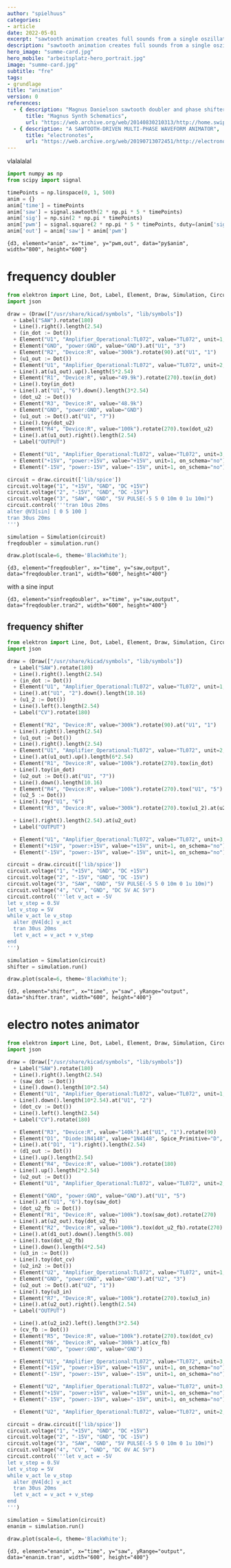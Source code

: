 ```yaml
---
author: "spielhuus"
categories:
- article
date: 2022-05-01
excerpt: "sawtooth animation creates full sounds from a single oszillator"
description: "sawtooth animation creates full sounds from a single oszillator."
hero_image: "summe-card.jpg"
hero_mobile: "arbeitsplatz-hero_portrait.jpg"
image: "summe-card.jpg"
subtitle: "fre"
tags:
- grundlage
title: "animation"
version: 0
references: 
  - { description: "Magnus Danielson sawtooth doubler and phase shifter",
      title: "Magnus Synth Schematics",
      url: "https://web.archive.org/web/20140830210313/http://home.swipnet.se/cfmd/synths/schematics/" }
  - { description: "A SAWTOOTH-DRIVEN MULTI-PHASE WAVEFORM ANIMATOR",
      title: "electronotes",
      url: "https://web.archive.org/web/20190713072451/http://electronotes.netfirms.com/EN87Part.PDF" }
---
```


vlalalalal

```python
import numpy as np
from scipy import signal

timePoints = np.linspace(0, 1, 500)
anim = {}
anim['time'] = timePoints
anim['saw'] = signal.sawtooth(2 * np.pi * 5 * timePoints)
anim['sig'] = np.sin(2 * np.pi * timePoints)
anim['pwm'] = signal.square(2 * np.pi * 5 * timePoints, duty=(anim['sig'] + 1)/2)
anim['out'] = anim['saw'] * anim['pwm']
```

```{d3, element="anim", x="time", y="pwm,out", data="py$anim", width="800", height="600"}```

# frequency doubler


```python
from elektron import Line, Dot, Label, Element, Draw, Simulation, Circuit
import json

draw = (Draw(["/usr/share/kicad/symbols", "lib/symbols"])
  + Label("SAW").rotate(180)
  + Line().right().length(2.54)
  + (in_dot := Dot())
  + Element("U1", "Amplifier_Operational:TL072", value="TL072", unit=1, Spice_Primitive="X", Spice_Model="TL072c").anchor(2).mirror('x')
  + Element("GND", "power:GND", value="GND").at("U1", "3")
  + Element("R2", "Device:R", value="300k").rotate(90).at("U1", "1")
  + (u1_out := Dot())
  + Element("U1", "Amplifier_Operational:TL072", value="TL072", unit=2, Spice_Primitive="X", Spice_Model="TL072c").anchor(3)
  + Line().at(u1_out).up().length(5*2.54)
  + Element("R1", "Device:R", value="49.9k").rotate(270).tox(in_dot)
  + Line().toy(in_dot)
  + Line().at("U1", "6").down().length(3*2.54)
  + (dot_u2 := Dot())
  + Element("R3", "Device:R", value="48.9k")
  + Element("GND", "power:GND", value="GND")
  + (u1_out := Dot().at("U1", "7"))
  + Line().toy(dot_u2)
  + Element("R4", "Device:R", value="100k").rotate(270).tox(dot_u2)
  + Line().at(u1_out).right().length(2.54)
  + Label("OUTPUT")

  + Element("U1", "Amplifier_Operational:TL072", value="TL072", unit=3, Spice_Primitive="X", Spice_Model="TL072c", on_schema="no").at((100.0, 100.0))
  + Element("+15V", "power:+15V", value="+15V", unit=1, on_schema="no").at("U1", "8")
  + Element("-15V", "power:-15V", value="-15V", unit=1, on_schema="no").at("U1", "4"))

circuit = draw.circuit(['lib/spice'])
circuit.voltage("1", "+15V", "GND", "DC +15V")
circuit.voltage("2", "-15V", "GND", "DC -15V")
circuit.voltage("3", "SAW", "GND", "5V PULSE(-5 5 0 10m 0 1u 10m)")
circuit.control('''tran 10us 20ms 
alter @V3[sin] [ 0 5 100 ]
tran 30us 20ms 
''')

simulation = Simulation(circuit)
freqdoubler = simulation.run()

draw.plot(scale=6, theme='BlackWhite');
```

```{d3, element="freqdoubler", x="time", y="saw,output", data="freqdoubler.tran1", width="600", height="400"}```

with a sine input

```{d3, element="sinfreqdoubler", x="time", y="saw,output", data="freqdoubler.tran2", width="600", height="400"}```

## frequency shifter

```python
from elektron import Line, Dot, Label, Element, Draw, Simulation, Circuit
import json

draw = (Draw(["/usr/share/kicad/symbols", "lib/symbols"])
  + Label("SAW").rotate(180)
  + Line().right().length(2.54)
  + (in_dot := Dot())
  + Element("U1", "Amplifier_Operational:TL072", value="TL072", unit=1, Spice_Primitive="X", Spice_Model="TL072c").anchor(3)
  + Line().at("U1", "2").down().length(10.16)
  + (u1_2 := Dot())
  + Line().left().length(2.54)
  + Label("CV").rotate(180)

  + Element("R2", "Device:R", value="300k").rotate(90).at("U1", "1")
  + Line().right().length(2.54)
  + (u1_out := Dot())
  + Line().right().length(2.54)
  + Element("U1", "Amplifier_Operational:TL072", value="TL072", unit=2, Spice_Primitive="X", Spice_Model="TL072c").anchor(5)
  + Line().at(u1_out).up().length(6*2.54)
  + Element("R1", "Device:R", value="100k").rotate(270).tox(in_dot)
  + Line().toy(in_dot)
  + (u2_out := Dot().at("U1", "7"))
  + Line().down().length(10.16)
  + Element("R4", "Device:R", value="100k").rotate(270).tox("U1", "5")
  + (u2_5 := Dot())
  + Line().toy("U1", "6")
  + Element("R3", "Device:R", value="300k").rotate(270).tox(u1_2).at(u2_5)

  + Line().right().length(2.54).at(u2_out)
  + Label("OUTPUT")

  + Element("U1", "Amplifier_Operational:TL072", value="TL072", unit=3, Spice_Primitive="X", Spice_Model="TL072c", on_schema="no").at((100.0, 100.0))
  + Element("+15V", "power:+15V", value="+15V", unit=1, on_schema="no").at("U1", "8")
  + Element("-15V", "power:-15V", value="-15V", unit=1, on_schema="no").at("U1", "4"))

circuit = draw.circuit(['lib/spice'])
circuit.voltage("1", "+15V", "GND", "DC +15V")
circuit.voltage("2", "-15V", "GND", "DC -15V")
circuit.voltage("3", "SAW", "GND", "5V PULSE(-5 5 0 10m 0 1u 10m)")
circuit.voltage("4", "CV", "GND", "DC 5V AC 5V")
circuit.control('''let v_act = -5V
let v_step = 0.5V
let v_stop = 5V
while v_act le v_stop
  alter @V4[dc] v_act
  tran 30us 20ms
  let v_act = v_act + v_step
end
''')

simulation = Simulation(circuit)
shifter = simulation.run()

draw.plot(scale=6, theme='BlackWhite');
```

```{d3, element="shifter", x="time", y="saw", yRange="output", data="shifter.tran", width="600", height="400"}```

# electro notes animator


```python
from elektron import Line, Dot, Label, Element, Draw, Simulation, Circuit
import json

draw = (Draw(["/usr/share/kicad/symbols", "lib/symbols"])
  + Label("SAW").rotate(180)
  + Line().right().length(2.54)
  + (saw_dot := Dot())
  + Line().down().length(10*2.54)
  + Element("U1", "Amplifier_Operational:TL072", value="TL072", unit=1, Spice_Primitive="X", Spice_Model="TL072c").anchor(3)
  + Line().down().length(10*2.54).at("U1", "2")
  + (dot_cv := Dot())
  + Line().left().length(2.54)
  + Label("CV").rotate(180)

  + Element("R3", "Device:R", value="140k").at("U1", "1").rotate(90)
  + Element("D1", "Diode:1N4148", value="1N4148", Spice_Primitive="D", Spice_Model="D1N4148", Spice_Node_Sequence="2 1").rotate(180).anchor(2)
  + Line().at("D1", "1").right().length(2.54)
  + (d1_out := Dot())
  + Line().up().length(2.54)
  + Element("R4", "Device:R", value="100k").rotate(180)
  + Line().up().length(2*2.54)
  + (u2_out := Dot())
  + Element("U1", "Amplifier_Operational:TL072", value="TL072", unit=2, Spice_Primitive="X", Spice_Model="TL072c").anchor(7).mirror('x')

  + Element("GND", "power:GND", value="GND").at("U1", "5")
  + Line().at("U1", "6").toy(saw_dot)
  + (dot_u2_fb := Dot())
  + Element("R1", "Device:R", value="100k").tox(saw_dot).rotate(270)
  + Line().at(u2_out).toy(dot_u2_fb)
  + Element("R2", "Device:R", value="100k").tox(dot_u2_fb).rotate(270)
  + Line().at(d1_out).down().length(5.08)
  + Line().tox(dot_u2_fb)
  + Line().down().length(4*2.54)
  + (u3_in := Dot())
  + Line().toy(dot_cv)
  + (u2_in2 := Dot())
  + Element("U2", "Amplifier_Operational:TL072", value="TL072", unit=1, Spice_Primitive="X", Spice_Model="TL072c").anchor(2).mirror('x')
  + Element("GND", "power:GND", value="GND").at("U2", "3")
  + (u2_out := Dot().at("U2", "1"))
  + Line().toy(u3_in)
  + Element("R7", "Device:R", value="100k").rotate(270).tox(u3_in)
  + Line().at(u2_out).right().length(2.54)
  + Label("OUTPUT")

  + Line().at(u2_in2).left().length(3*2.54)
  + (cv_fb := Dot())
  + Element("R5", "Device:R", value="100k").rotate(270).tox(dot_cv)
  + Element("R6", "Device:R", value="300k").at(cv_fb)
  + Element("GND", "power:GND", value="GND")

  + Element("U1", "Amplifier_Operational:TL072", value="TL072", unit=3, Spice_Primitive="X", Spice_Model="TL072c", on_schema="no").at((100.0, 100.0))
  + Element("+15V", "power:+15V", value="+15V", unit=1, on_schema="no").at("U1", "8")
  + Element("-15V", "power:-15V", value="-15V", unit=1, on_schema="no").at("U1", "4")

  + Element("U2", "Amplifier_Operational:TL072", value="TL072", unit=3, Spice_Primitive="X", Spice_Model="TL072c", on_schema="no").at((100.0, 100.0))
  + Element("+15V", "power:+15V", value="+15V", unit=1, on_schema="no").at("U2", "8")
  + Element("-15V", "power:-15V", value="-15V", unit=1, on_schema="no").at("U2", "4")

  + Element("U2", "Amplifier_Operational:TL072", value="TL072", unit=2, Spice_Primitive="X", Spice_Model="TL072c", on_schema="no").at((140.0, 100.0)))

circuit = draw.circuit(['lib/spice'])
circuit.voltage("1", "+15V", "GND", "DC +15V")
circuit.voltage("2", "-15V", "GND", "DC -15V")
circuit.voltage("3", "SAW", "GND", "5V PULSE(-5 5 0 10m 0 1u 10m)")
circuit.voltage("4", "CV", "GND", "DC 0V AC 5V")
circuit.control('''let v_act = -5V
let v_step = 0.5V
let v_stop = 5V
while v_act le v_stop
  alter @V4[dc] v_act
  tran 30us 20ms
  let v_act = v_act + v_step
end
''')

simulation = Simulation(circuit)
enanim = simulation.run()

draw.plot(scale=6, theme='BlackWhite');
```

```{d3, element="enanim", x="time", y="saw", yRange="output", data="enanim.tran", width="600", height="400"}```
